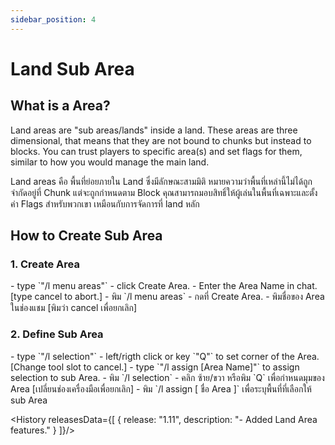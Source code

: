```yaml
---
sidebar_position: 4
---
```


# Land Sub Area

## What is a Area?
<EN>Land areas are "sub areas/lands" inside a land. These areas are three dimensional, that means that they are not bound to chunks but instead to blocks. You can trust players to specific area(s) and set flags for them, similar to how you would manage the main land.</EN>
<TH>Land areas คือ พื้นที่ย่อยภายใน Land ซึ่งมีลักษณะสามมิติ หมายความว่าพื้นที่เหล่านี้ไม่ได้ถูกจำกัดอยู่ที่ Chunk แต่จะถูกกำหนดตาม Block คุณสามารถมอบสิทธิ์ให้ผู้เล่นในพื้นที่เฉพาะและตั้งค่า Flags สำหรับพวกเขา เหมือนกับการจัดการที่ land หลัก</TH>

## How to Create Sub Area

### 1. Create Area 
   <EN>
   - type `"/l menu areas"`
   - click Create Area.
   - Enter the Area Name in chat. [type cancel to abort.]
   </EN>
   <TH>
   - พิม `/l menu areas`
   - กดที่ Create Area.
   - พิมชื่อของ Area ในช่องแชม [พิมว่า cancel เพื่อยกเลิก]
   </TH>

### 2. Define Sub Area 
   <EN>
   - type `"/l selection"`
   - left/rigth click or key `"Q"` to set corner of the Area. [Change tool slot to cancel.] 
   - type `"/l assign [Area Name]"` to assign selection to sub Area.
   </EN>
   <TH>
   - พิม `/l selection`
   - คลิก ซ้าย/ขวา หรือพิม `Q` เพื่อกำหนดมุมของ Area [เปลี่ยนช่องเครื่องมือเพื่อยกเลิก]
   - พิม `/l assign [ ชื่อ Area ]` เพื่อระบุพื้นที่ที่เลือกให้ sub Area
   </TH>

<History releasesData={[
    { release: "1.11", description: "- Added Land Area features." }
  ]}/>
